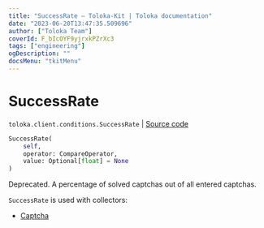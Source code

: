 ```yaml
---
title: "SuccessRate — Toloka-Kit | Toloka documentation"
date: "2023-06-20T13:47:35.509696"
author: ["Toloka Team"]
coverId: F_bIcOYF9yjrxkPZrXc3
tags: ["engineering"]
ogDescription: ""
docsMenu: "tkitMenu"
---
```


# SuccessRate

`toloka.client.conditions.SuccessRate` | [Source code](https://github.com/Toloka/toloka-kit/blob/v1.2.0/src/client/conditions.py#L333)

```python
SuccessRate(
    self,
    operator: CompareOperator,
    value: Optional[float] = None
)
```

Deprecated. A percentage of solved captchas out of all entered captchas.

`SuccessRate` is used with collectors:
- [Captcha](/docs/toloka-kit/reference/toloka.client.collectors.Captcha)